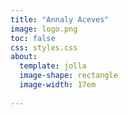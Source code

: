 ```yaml
---
title: "Annaly Aceves"
image: logo.png
toc: false
css: styles.css
about: 
  template: jolla
  image-shape: rectangle
  image-width: 17em
    
---
```


